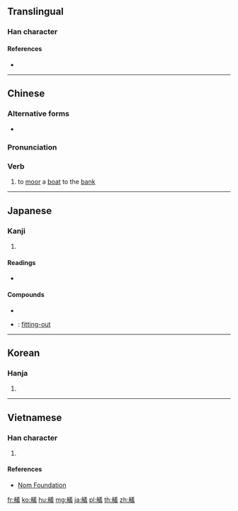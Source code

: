 {{character info/new}}
{{also|舣}}
==Translingual==

===Han character===
{{Han char|rn=137|rad=舟|as=13|sn=19|four=28453|canj=HYTGI|ids=⿰舟義}}

====References====
* {{Han ref|kx=1012.520|dkj=30565|dj=1471.240|hdz=53069.030|uh=8264|ud=33380|bh=F2C3|bd=62147}}

----

==Chinese==
{{zh-forms|s=舣}}

===Alternative forms===
* {{zh-l|檥}}

===Pronunciation===
{{zh-pron
|m=yǐ
|c=ngai5
|h=pfs=
|md=
|mn=gí
|w=
|mc=y
|oc=y
|cat=v
}}

===Verb===
{{zh-verb}}

# to [[moor]] a [[boat]] to the [[bank]]

----

==Japanese==

===Kanji===
{{ja-kanji|grade=|rs=舟13}}

# {{defn|lang=ja|sort=舟13}}

====Readings====
* {{ja-readings|on=[[ぎ]] (gi)|kun=[[ふなよそおい]] (funayosooi)|nanori=}}

====Compounds====
* {{ja-r|艤舟|ぎしゅう}}
* {{ja-r|艤装|ぎそう}}: [[fitting-out]]

----

==Korean==

===Hanja===
{{ko-hanja|hangeul=의|eumhun=|rv=ui|mr=ŭi|y=uy}}

# {{defn|lang=ko|sort=舟13}}

----

==Vietnamese==

===Han character===
{{vi-readings|rs=舟13| hanviet = [[ghé]], [[nghi]], [[nghĩ]]}}

# {{defn|lang=vi|sort=舟13}}

====References====
*[http://nomfoundation.org/common/nom_details.php?codepoint=8264 Nom Foundation]

[[fr:艤]]
[[ko:艤]]
[[hu:艤]]
[[mg:艤]]
[[ja:艤]]
[[pl:艤]]
[[th:艤]]
[[zh:艤]]
